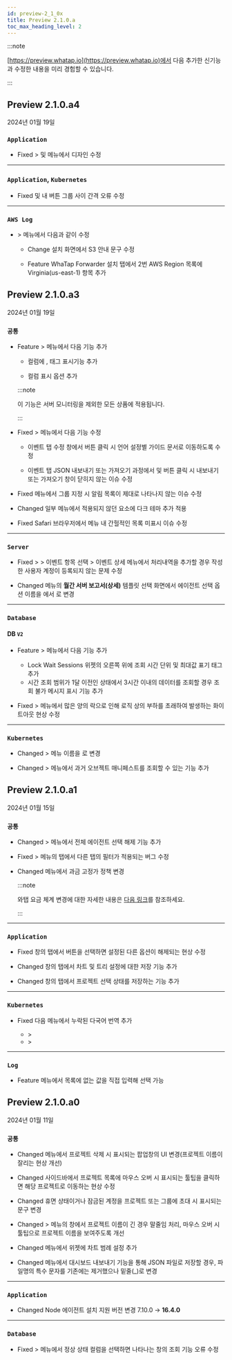 ```yaml
---
id: preview-2_1_0x
title: Preview 2.1.0.a
toc_max_heading_level: 2
---
```


<head>
<meta name="robots" content="noindex, nofollow"/>
</head>

:::note

[https://preview.whatap.io](https://preview.whatap.io)에서 다음 추가한 신기능과 수정한 내용을 미리 경험할 수 있습니다. 

:::

## Preview 2.1.0.a4

2024년 01월 19일

<div class='indentTab'>

### `Application`

- <Status>Fixed</Status> <Cmdname sid="analysis" className="uitext" /> &gt; <Cmdname sid="cube_navigator" className="uitext" /> 및 <Cmdname sid="performance_trend" className="uitext" /> 메뉴에서 디자인 수정

---

### `Application`, `Kubernetes`

- <Status>Fixed</Status> <Cmdname sid="integratedTopology" className="uitext" /> 및 <Cmdname sid="application_topology" className="uitext" /> 내 버튼 그룹 사이 간격 오류 수정

---

### `AWS Log`

- <Cmdname sid="management" className="uitext" /> &gt; <Cmdname sid="agentInstall" className="uitext" /> 메뉴에서 다음과 같이 수정

  - <Status>Change</Status> 설치 화면에서 S3 안내 문구 수정

  - <Status>Feature</Status> <span class="uitext">WhaTap Forwarder 설치</span> 탭에서 2번 <span class="uitext">AWS Region</span> 목록에 Virginia(us-east-1) 항목 추가

</div>

## Preview 2.1.0.a3

2024년 01월 19일

<div class='indentTab'>

### `공통`

- <Status>Feature</Status> <Cmdname sid="event_statistic" className="uitext" /> &gt; <Cmdname sid="event_history" className="uitext" /> 메뉴에서 다음 기능 추가

  - <Cmdname sid="event_time" className="uitext" /> 컬럼에 <Cmdname sid="in_progress" className="uitext" />, <Cmdname sid="ITM07315" className="uitext" /> 태그 표시기능 추가

  - <Cmdname sid="TTL06583" className="uitext" /> 컬럼 표시 옵션 추가

  :::note

  이 기능은 서버 모니터링을 제외한 모든 상품에 적용됩니다.

  :::

- <Status>Fixed</Status> <Cmdname sid="event_statistic" className="uitext" /> &gt; <Cmdname sid="event_setting" className="uitext" /> 메뉴에서 다음 기능 수정

  - <Cmdname sid="metrics" className="uitext" /> 이벤트 탭 수정 창에서 <Cmdname sid="guide" className="uitext" /> <Cmdname sid="shortcut_link" className="uitext" /> 버튼 클릭 시 언어 설정별 가이드 문서로 이동하도록 수정

  - <Cmdname sid="metrics" className="uitext" /> 이벤트 탭 JSON 내보내기 또는 가져오기 과정에서 <Cmdname sid="save" className="uitext" /> 및 <Cmdname sid="add_to_list" className="uitext" /> 버튼 클릭 시 내보내기 또는 가져오기 창이 닫히지 않는 이슈 수정

- <Status>Fixed</Status> <Cmdname sid="real_time_alert_list" className="uitext" /> 메뉴에서 그룹 지정 시 알림 목록이 제대로 나타나지 않는 이슈 수정

- <Status>Changed</Status> 일부 메뉴에서 적용되지 않던 요소에 다크 테마 추가 적용

- <Status>Fixed</Status> Safari 브라우저에서 <Cmdname sid="TTL06763" className="uitext" />메뉴 내 간헐적인 목록 미표시 이슈 수정

---

### `Server`

- <Status>Fixed</Status> <Cmdname sid="event_statistic" className="uitext" /> &gt; <Cmdname sid="event_history" className="uitext" /> &gt; 이벤트 항목 선택 &gt; 이벤트 상세 메뉴에서 처리내역을 추가할 경우 작성한 사용자 계정이 등록되지 않는 문제 수정

- <Status>Changed</Status> <Cmdname sid="report" className="uitext" /> 메뉴의 <b>월간 서버 보고서(상세)</b> 템플릿 선택 화면에서 에이전트 선택 옵션 이름을 <Cmdname sid="application" className="b500" />에서 <Cmdname sid="filter" className="uitext" />로 변경

---

### `Database`

#### DB <code class="my">V2</code>

- <Status>Feature</Status> <Cmdname sid="analysis" className="uitext" /> &gt; <Cmdname sid="lock_tree" className="uitext" /> 메뉴에서 다음 기능 추가

  - <span class="uitext">Lock Wait Sessions</span> 위젯의 오른쪽 위에 조회 시간 단위 및 최대값 표기 태그 추가
  - 시간 조회 범위가 1달 이전인 상태에서 3시간 이내의 데이터를 조회할 경우 조회 불가 메시지 표시 기능 추가

- <Status>Fixed</Status> <Cmdname sid="analysis" className="uitext" /> &gt; <Cmdname sid="lock_tree" className="uitext" /> 메뉴에서 많은 양의 락으로 인해 로직 상의 부하를 초래하여 발생하는 화이트아웃 현상 수정

---

### `Kubernetes`

- <Status>Changed</Status> <Cmdname sid="resource" className="uitext" /> &gt; <Cmdname sid="kube_master" className="uitext" /> 메뉴 이름을 <Cmdname sid="MNU07551" className="uitext" />로 변경

- <Status>Changed</Status> <Cmdname sid="resource" className="uitext" /> &gt; <Cmdname sid="MNU07551" className="uitext" /> 메뉴에서 과거 오브젝트 매니페스트를 조회할 수 있는 기능 추가

</div>

## Preview 2.1.0.a1

2024년 01월 15일

<div class='indentTab'>

### `공통`

- <Status>Changed</Status> <Cmdname sid="analysis" className="uitext" /> &gt; <Cmdname sid="tag_count_chart" className="uitext" /> 메뉴에서 전체 에이전트 선택 해제 기능 추가

- <Status>Fixed</Status> <Cmdname sid="reportStat" className="uitext" /> &gt; <Cmdname sid="statistics" className="uitext" /> 메뉴의 <Cmdname sid="sql" className="uitext" /> 탭에서 다른 탭의 필터가 적용되는 버그 수정

- <Status>Changed</Status> <Cmdname sid="my_usage" className="uitext" /> 메뉴에서 과금 고정가 정책 변경

  :::note

  와탭 요금 체계 변경에 대한 자세한 내용은 [다음 링크](https://www.whatap.io/ko/blog/203/index.html)를 참조하세요.

  :::

---

### `Application`

- <Status>Fixed</Status> <Cmdname sid="TTL06209" className="uitext" /> 창의 <Cmdname sid="TTL06127" className="uitext" /> 탭에서 <LinkImage img="ic-outside.svg" className="ico" /> 버튼을 선택하면 설정된 다른 옵션이 해제되는 현상 수정

- <Status>Changed</Status> <Cmdname sid="TTL06209" className="uitext" /> 창의 <Cmdname sid="TTL06377" className="uitext" /> 탭에서 차트 및 트리 설정에 대한 저장 기능 추가

- <Status>Changed</Status> <Cmdname sid="TTL06209" className="uitext" /> 창의 <Cmdname sid="TTL06377" className="uitext" /> 탭에서 프로젝트 선택 상태를 저장하는 기능 추가

---

### `Kubernetes`

- <Status>Fixed</Status> 다음 메뉴에서 누락된 다국어 번역 추가

  - <Cmdname sid="app_upper" className="uitext" /> &gt; <Cmdname sid="multi_hitmap" className="uitext" />
  - <Cmdname sid="reportStat" className="uitext" /> &gt; <Cmdname sid="report" className="uitext" />

---

### `Log`

- <Status>Feature</Status> <Cmdname sid="logExplorer" className="uitext" /> 메뉴에서 <Cmdname sid="filter" className="uitext" /> 목록에 없는 값을 직접 입력해 선택 가능

</div>


## Preview 2.1.0.a0

2024년 01월 11일

<div class='indentTab'>

### `공통`

- <Status>Changed</Status> <Cmdname sid="project_list" className="uitext" /> 메뉴에서 프로젝트 삭제 시 표시되는 팝업창의 UI 변경(프로젝트 이름이 잘리는 현상 개선)

- <Status>Changed</Status> 사이드바에서 프로젝트 목록에 마우스 오버 시 표시되는 툴팁을 클릭하면 해당 프로젝트로 이동하는 현상 수정

- <Status>Changed</Status> 휴면 상태이거나 잠금된 계정을 프로젝트 또는 그룹에 초대 시 표시되는 문구 변경

- <Status>Changed</Status> <Cmdname sid="my_usage" className="uitext" /> &gt; <Cmdname sid="project_subscription" className="uitext" /> 메뉴의 <Cmdname sid="subscribe" className="uitext" /> 창에서 프로젝트 이름이 긴 경우 말줄임 처리, 마우스 오버 시 툴팁으로 프로젝트 이름을 보여주도록 개선

- <Status>Changed</Status> <Cmdname sid="flexboard" className="uitext" /> 메뉴에서 <Cmdname sid="apdex" className="uitext" /> 위젯에 차트 범례 설정 추가

- <Status>Changed</Status> <Cmdname sid="flexboard" className="uitext" /> 메뉴에서 대시보드 내보내기 기능을 통해 JSON 파일로 저장할 경우, 파일명의 특수 문자를 기존에는 제거했으나 밑줄(_)로 변경

---

### `Application`

- <Status>Changed</Status> Node 에이전트 설치 지원 버전 변경 7.10.0 → <b>16.4.0</b>

---

### `Database`

- <Status>Fixed</Status> <Cmdname sid="dashboard" className="uitext" /> &gt; <Cmdname sid="instance_list" className="uitext" /> 메뉴에서 정상 상태 컬럼을 선택하면 나타나는 <Cmdname sid="event" className="uitext" /> 창의 조회 기능 오류 수정

</div>